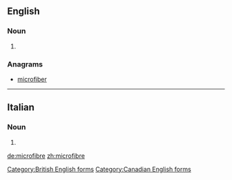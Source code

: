 ==English==

===Noun===
{{en-noun}}

# {{alternative spelling of|microfiber|lang=en}}

===Anagrams===
* [[microfiber#English|microfiber]]

[[Category:British English forms]]
[[Category:Canadian English forms]]

----

==Italian==

===Noun===
{{head|it|plural|g=f}}

# {{plural of|microfibra|lang=it}}

[[de:microfibre]]
[[zh:microfibre]]